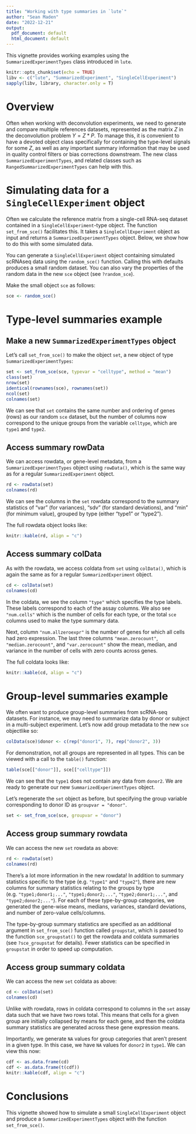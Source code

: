 ```yaml
---
title: "Working with type summaries in `lute`"
author: "Sean Maden"
date: "2022-12-21"
output:
  pdf_document: default
  html_document: default
---
```


This vignette provides working examples using the `SummarizedExperimentTypes`
class introduced in `lute`.

```r
knitr::opts_chunk$set(echo = TRUE)
libv <- c("lute", "SummarizedExperiment", "SingleCellExperiment")
sapply(libv, library, character.only = T)
```

# Overview

Often when working with deconvolution experiments, we need to generate and compare
multiple references datasets, represented as the matrix $Z$ in the deconvolution
problem $Y = Z * P$. To manage this, it is convenient to have a devoted object
class specifically for containing the type-level signals for some $Z$, as well as
any important summary information that may be used in quality control filters or 
bias corrections downstream. The new class `SummarizedExperimentTypes`, and related 
classes such as `RangedSummarizedExperimentTypes` can help with this.

# Simulating data for a `SingleCellExperiment` object

Often we calculate the reference matrix from a single-cell RNA-seq dataset contained
in a `SingleCellExperiment`-type object. The function `set_from_sce()` facilitates 
this. It takes a `SingleCellExperiment` object as input and returns a 
`SummarizedExperimentTypes` object. Below, we show how to do this with some 
simulated data.

You can generate a `SingleCellExperiment` object containing simulated scRNAseq
data using the `random_sce()` function. Calling this with defaults produces a 
small random dataset. You can also vary the properties of the random data in the 
new `sce` object (see `?random_sce`).

Make the small object `sce` as follows:

```r
sce <- random_sce()
```


# Type-level summaries example

## Make a new `SummarizedExperimentTypes` object

Let's call `set_from_sce()` to make the object `set`, a new object of type 
`SummarizedExperimentTypes`:

```r
set <- set_from_sce(sce, typevar = "celltype", method = "mean")
class(set)
nrow(set)
identical(rownames(sce), rownames(set))
ncol(set)
colnames(set)
```

We can see that `set` contains the same number and ordering of genes (rows) as our 
random `sce` dataset, but the number of columns now correspond to the unique groups 
from the variable `celltype`, which are `type1` and `type2`.

## Access summary rowData

We can access rowdata, or gene-level metadata, from a `SummarizedExperimentTypes`
object using `rowData()`, which is the same way as for a regular 
`SummarizedExperiment` object.

```r
rd <- rowData(set)
colnames(rd)
```
We can see the columns in the `set` rowdata correspond to the summary statistics
of "var" (for variances), "sdv" (for standard deviations), and "min" (for 
minimum value), grouped by type (either "type1" or "type2").

The full rowdata object looks like:

```r
knitr::kable(rd, align = "c")
```
## Access summary colData

As with the rowdata, we access coldata from `set` using `colData()`, which is 
again the same as for a regular `SummarizedExperiment` object.

```r
cd <- colData(set)
colnames(cd)
```

In the coldata, we see the column `"type"` which specifies the type labels. These 
labels correspond to each of the assay columns. We also see `"num.cells"` which 
is the number of cells for each type, or the total `sce` columns used to make the 
type summary data. 

Next, column `"num.allzeroexpr"` is the number of genes for which all cells had 
zero expression. The last three columns `"mean.zerocount"`, `"median.zerocount"`, 
and `"var.zerocount"` show the mean, median, and variance in the number of cells 
with zero counts across genes.

The full coldata looks like:

```r
knitr::kable(cd, align = "c")
```


# Group-level summaries example

We often want to produce group-level summaries from scRNA-seq datasets. For 
instance, we may need to summarize data by donor or subject in a multi-subject 
experiment. Let's now add group metadata to the new `sce` objectlike so:

```r
colData(sce)$donor <- c(rep("donor1", 7), rep("donor2", 3))
```

For demonstration, not all groups are represented in all types. This can be 
viewed with a call to the `table()` function:

```r
table(sce[["donor"]], sce[["celltype"]])
```

We can see that the `type1` does not contain any data from `donor2`. We are 
ready to generate our new `SummarizedExperimentTypes` object.

Let's regenerate the `set` object as before, but specifying the group variable
corresponding to donor ID as `groupvar = "donor"`.

```r
set <- set_from_sce(sce, groupvar = "donor")
```

## Access group summary rowdata

We can access the new `set` rowdata as above:

```r
rd <- rowData(set)
colnames(rd)
```

There's a lot more information in the new rowdata! In addition to summary statistics
specific to the type (e.g. `"type1"` and `"type2"`), there are new columns for
summary statistics relating to the groups by type (e.g. `"type1;donor1;..."`, 
`"type1;donor2;..."`, `"type2;donor1;..."`, and `"type2;donor2;..."`). For each 
of these type-by-group categories, we generated the gene-wise means, medians, 
variances, standard deviations, and number of zero-value cells/columns.

The type-by-group summary statistics are specified as an additional argument 
in `set_from_sce()` function called `groupstat`, which is passed to the 
function `sce_groupstat()` to get the rowdata and coldata summaries (see 
`?sce_groupstat` for details). Fewer statistics can be specified in `groupstat`
in order to speed up computation.

## Access group summary coldata

We can access the new `set` coldata as above:

```r
cd <- colData(set)
colnames(cd)
```

Unlike with rowdata, rows in coldata correspond to columns in the `set` assay data
such that we have two rows total. This means that cells for a given group are
initially collapsed by means for each gene, and then the coldata summary 
statistics are generated across these gene expression means.

Importantly, we generate `NA` values for group categories that aren't present in
a given type. In this case, we have `NA` values for `donor2` in `type1`. We can
view this now:

```r
cdf <- as.data.frame(cd)
cdf <- as.data.frame(t(cdf))
knitr::kable(cdf, align = "c")
```

# Conclusions

This vignette showed how to simulate a small `SingleCellExperiment` object and 
produce a `SummarizedExperimentTypes` object with the function `set_from_sce()`.
